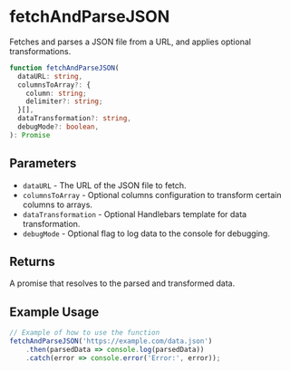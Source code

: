 
<Meta title="Utilities/Data fetching/fetchAndParseJSON" />

# fetchAndParseJSON

Fetches and parses a JSON file from a URL, and applies optional transformations.

```ts
function fetchAndParseJSON(
  dataURL: string,
  columnsToArray?: {
    column: string;
    delimiter?: string;
  }[],
  dataTransformation?: string,
  debugMode?: boolean,
): Promise
```

## Parameters

- `dataURL` - The URL of the JSON file to fetch.
- `columnsToArray` - Optional columns configuration to transform certain columns to arrays.
- `dataTransformation` - Optional Handlebars template for data transformation.
- `debugMode` - Optional flag to log data to the console for debugging.

## Returns

A promise that resolves to the parsed and transformed data.

## Example Usage

```js
// Example of how to use the function
fetchAndParseJSON('https://example.com/data.json')
    .then(parsedData => console.log(parsedData))
    .catch(error => console.error('Error:', error));